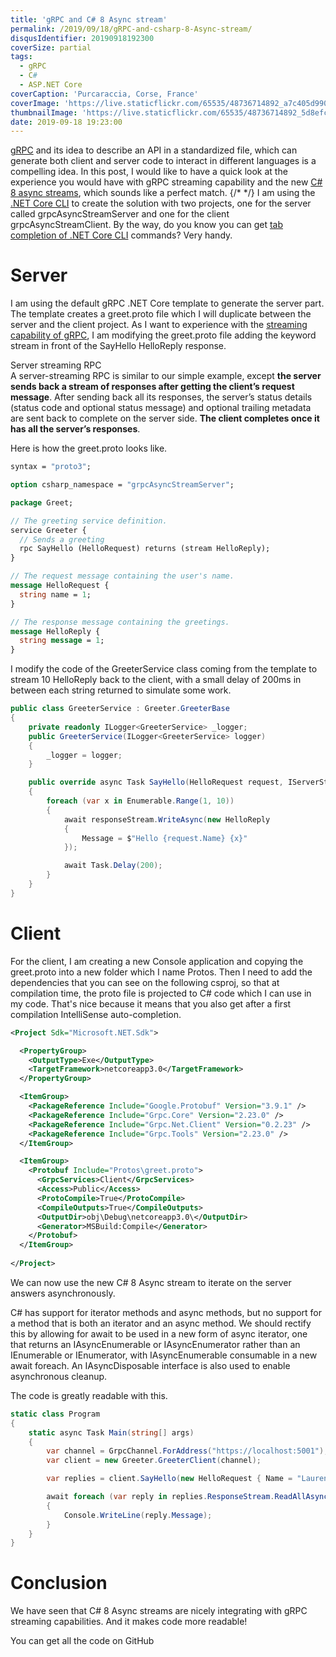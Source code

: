 ```yaml
---
title: 'gRPC and C# 8 Async stream'
permalink: /2019/09/18/gRPC-and-csharp-8-Async-stream/
disqusIdentifier: 20190918192300
coverSize: partial
tags:
  - gRPC
  - C#
  - ASP.NET Core
coverCaption: 'Purcaraccia, Corse, France'
coverImage: 'https://live.staticflickr.com/65535/48736714892_a7c405d990_h.jpg'
thumbnailImage: 'https://live.staticflickr.com/65535/48736714892_5d8efce2bd_q.jpg'
date: 2019-09-18 19:23:00
---
```

[gRPC](https://grpc.io/) and its idea to describe an API in a standardized file, which can generate both client and server code to interact in different languages is a compelling idea.
In this post, I would like to have a quick look at the experience you would have with gRPC streaming capability and the new [C# 8 async streams](https://docs.microsoft.com/en-us/dotnet/csharp/language-reference/proposals/csharp-8.0/async-streams), which sounds like a perfect match.
{/* <!-- more --> */}
I am using the [.NET Core CLI](https://docs.microsoft.com/en-us/dotnet/core/tools/?tabs=netcore2x) to create the solution with two projects, one for the server called grpcAsyncStreamServer and one for the client grpcAsyncStreamClient. By the way, do you know you can get [tab completion of .NET Core CLI](https://docs.microsoft.com/en-us/dotnet/core/tools/enable-tab-autocomplete) commands? Very handy.

# Server

 I am using the default gRPC .NET Core template to generate the server part. The template creates a greet.proto file which I will duplicate between the server and the client project. As I want to experience with the [streaming capability of gRPC](https://www.grpc.io/docs/guides/concepts/), I am modifying the greet.proto file adding the keyword stream in front of the SayHello HelloReply response.

<?! alert info ?>
Server streaming RPC<br/>
A server-streaming RPC is similar to our simple example, except **the server sends back a stream of responses after getting the client’s request message**. After sending back all its responses, the server’s status details (status code and optional status message) and optional trailing metadata are sent back to complete on the server side. **The client completes once it has all the server’s responses**.
<?!/ alert ?>

 Here is how the greet.proto looks like.

```protobuf {data-file=greet.proto}
syntax = "proto3";

option csharp_namespace = "grpcAsyncStreamServer";

package Greet;

// The greeting service definition.
service Greeter {
  // Sends a greeting
  rpc SayHello (HelloRequest) returns (stream HelloReply);
}

// The request message containing the user's name.
message HelloRequest {
  string name = 1;
}

// The response message containing the greetings.
message HelloReply {
  string message = 1;
}
```

I modify the code of the GreeterService class coming from the template to stream 10 HelloReply back to the client, with a small delay of 200ms in between each string returned to simulate some work.

```csharp {data-file=GreeterService.cs}
public class GreeterService : Greeter.GreeterBase
{
    private readonly ILogger<GreeterService> _logger;
    public GreeterService(ILogger<GreeterService> logger)
    {
        _logger = logger;
    }

    public override async Task SayHello(HelloRequest request, IServerStreamWriter<HelloReply> responseStream,                                            ServerCallContext context)
    {
        foreach (var x in Enumerable.Range(1, 10))
        {
            await responseStream.WriteAsync(new HelloReply
            {
                Message = $"Hello {request.Name} {x}"
            });

            await Task.Delay(200);
        }
    }
}
```

# Client

For the client, I am creating a new Console application and copying the greet.proto into a new folder which I name Protos. Then I need to add the dependencies that you can see on the following csproj, so that at compilation time, the proto file is projected to C# code which I can use in my code. That's nice because it means that you also get after a first compilation IntelliSense auto-completion.

```xml {data-file=grpcAsyncStreamClient.csproj}
<Project Sdk="Microsoft.NET.Sdk">

  <PropertyGroup>
    <OutputType>Exe</OutputType>
    <TargetFramework>netcoreapp3.0</TargetFramework>
  </PropertyGroup>

  <ItemGroup>
    <PackageReference Include="Google.Protobuf" Version="3.9.1" />
    <PackageReference Include="Grpc.Core" Version="2.23.0" />
    <PackageReference Include="Grpc.Net.Client" Version="0.2.23" />
    <PackageReference Include="Grpc.Tools" Version="2.23.0" />
  </ItemGroup>

  <ItemGroup>
    <Protobuf Include="Protos\greet.proto">
      <GrpcServices>Client</GrpcServices>
      <Access>Public</Access>
      <ProtoCompile>True</ProtoCompile>
      <CompileOutputs>True</CompileOutputs>
      <OutputDir>obj\Debug\netcoreapp3.0\</OutputDir>
      <Generator>MSBuild:Compile</Generator>
    </Protobuf>
  </ItemGroup>
  
</Project>
```

We can now use the new C# 8 Async stream to iterate on the server answers asynchronously.

<?! alert info ?>
C# has support for iterator methods and async methods, but no support for a method that is both an iterator and an async method. We should rectify this by allowing for await to be used in a new form of async iterator, one that returns an IAsyncEnumerable<T> or IAsyncEnumerator<T> rather than an IEnumerable<T> or IEnumerator<T>, with IAsyncEnumerable<T> consumable in a new await foreach. An IAsyncDisposable interface is also used to enable asynchronous cleanup.
<?!/ alert ?>

The code is greatly readable with this.

```csharp {data-file=Program.cs}
static class Program
{
    static async Task Main(string[] args)
    {
        var channel = GrpcChannel.ForAddress("https://localhost:5001");
        var client = new Greeter.GreeterClient(channel);

        var replies = client.SayHello(new HelloRequest { Name = "Laurent" });

        await foreach (var reply in replies.ResponseStream.ReadAllAsync())
        {
            Console.WriteLine(reply.Message);
        }
    }
}
```

# Conclusion

We have seen that C# 8 Async streams are nicely integrating with gRPC streaming capabilities. And it makes code more readable!

You can get all the code on GitHub
<?# githubCard user=laurentkempe repo=grpcAsyncStream align=left /?>

